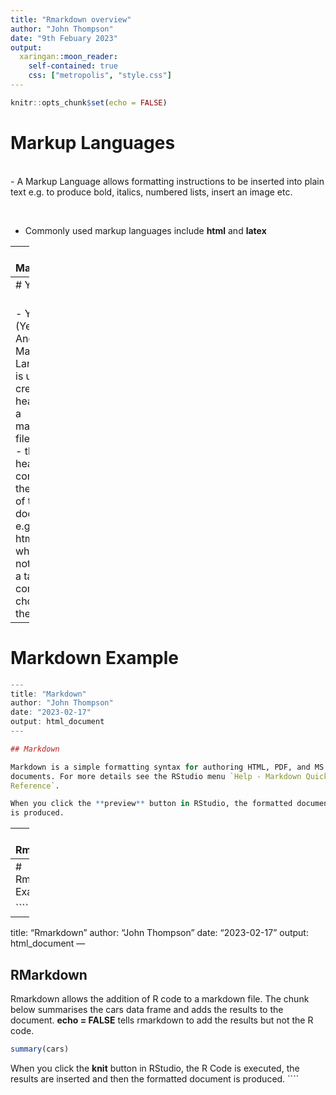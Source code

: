 ```yaml
---
title: "Rmarkdown overview"
author: "John Thompson"
date: "9th Febuary 2023"
output:
  xaringan::moon_reader:
    self-contained: true
    css: ["metropolis", "style.css"]
---
```


```r
knitr::opts_chunk$set(echo = FALSE)
```

# Markup Languages

<br>
- A Markup Language allows formatting instructions to be inserted into plain text e.g. to produce bold, italics, numbered lists, insert an image etc.   

<br>

- Commonly used markup languages include **html** and **latex**   

---
# Markdown

<br>
- Markdown is a simple markup language first released in 2004    
  - it only offers very basic formatting  
  - it is very easy to learn   
<br>
- Markdown files have the **.md** extension  
<br>
- Markdown files can be rendered into an html document, pdf, Word document, slide presentation, website, blog, book, thesis, research article      
---
# YAML

<br>
- YAML (Yet Another Markup Language) is used to create a header for a markdown file  
<br>
- the header controls the format of the final document, e.g. pdf or html, whether or not to add a table of contents, choice of theme etc.
---
# Markdown Example

```r
---
title: "Markdown"
author: "John Thompson"
date: "2023-02-17"
output: html_document
---

## Markdown

Markdown is a simple formatting syntax for authoring HTML, PDF, and MS Word
documents. For more details see the RStudio menu `Help - Markdown Quick
Reference`.

When you click the **preview** button in RStudio, the formatted document 
is produced.
```
---
# Rmarkdown

<br>
- Rmarkdown is an R package that extends markdown by allowing blocks of R Code to be placed within a markdown file  
- Prior to rendering, the  R code is executed and the results are knitted into the markdown file  
- The blocks of R code are called **chunks**
- Rmarkdown files have the **.rmd** extension.  
- see https://rmarkdown.rstudio.com/ 

---
# Rmarkdown Example

````r
---
title: "Rmarkdown"
author: "John Thompson"
date: "2023-02-17"
output: html_document
---

## RMarkdown

Rmarkdown allows the addition of R code to a markdown file. The chunk below
summarises the cars data frame and adds the results to the document. 
**echo = FALSE** tells rmarkdown to add the results but not the R code.

```r
summary(cars)
```

When you click the **knit** button in RStudio, the R Code is executed, the
results are inserted and then the formatted document is produced.
````
